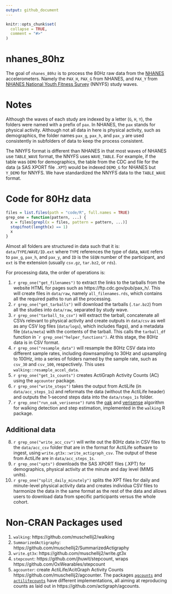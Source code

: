 ```yaml
---
output: github_document
---
```


<!-- README.md is generated from README.Rmd. Please edit that file -->

```r
knitr::opts_chunk$set(
  collapse = TRUE,
  comment = "#>"
)
```

# nhanes_80hz

<!-- badges: start -->
<!-- badges: end -->

The goal of `nhanes_80hz` is to process the 80Hz raw data from the [NHANES](https://wwwn.cdc.gov/nchs/nhanes/Search/DataPage.aspx?Component=Examination) accelerometers.  Namely the `PAX_H`, `PAX_G` from NHANES, and `PAX_Y` from [NHANES National Youth Fitness Survey](https://www.cdc.gov/nchs/nnyfs/index.htm) (NNYFS) study waves.



# Notes
Although the waves of each study are indexed by a letter (`G`, `H`, `Y`), the folders were named with a prefix of `pax`.  In NHANES, the `pax` stands for physical activity.  Although not all data in here is physical activity, such as demographics, the folder names `pax_g`, `pax_h`, and `pax_y` are used consistently in subfolders of data to keep the process consistent.

The NNYFS format is different than NHANES in that most waves of NHANES use `TABLE_WAVE` format, the NNYFS uses `WAVE_TABLE`.  For example, if the table was `DEMO` for demographics, the table from the CDC and file for the data (a SAS XPORT file `.XPT`) would be indexed `DEMO_G` for NHANES but `Y_DEMO` for NNYFS.  We have standardized the NNYFS data to the `TABLE_WAVE` format.


# Code for 80Hz data
```r
files = list.files(path = "code/R", full.names = TRUE)
grep_one = function(pattern, ...) {
  x = files[grepl(x = files, pattern = pattern, ...)]
  stopifnot(length(x) == 1)
  x
}
```

Almost all folders are structured in data such that it is:
`data/TYPE/WAVE/ID.ext` where `TYPE` references the type of data, `WAVE` refers to `pax_g`, `pax_h`, and `pax_y`, and `ID` is the `SEQN` number of the participant, and `ext` is the extension (usually `csv.gz`, `tar.bz2`, or `rds`).

For processing data, the order of operations is:

1. ``r grep_one("get_filenames")`` to extract the links to the tarballs from the website HTML for pages such as https://ftp.cdc.gov/pub/pax_h/.  This will create files in `data/raw`, namely `all_filenames.rds`, which contains all the required paths to run all the processing.
2. ``r grep_one("get_tarballs")`` will download the tarballs (`.tar.bz2`) from all the studies into `data/raw`, separated by study wave.
3. ``r grep_one("tarball_to_csv")`` will extract the tarball, concatenate all CSVs relevant to physical activity and create outputs in `data/csv` as well as any CSV log files (`data/logs`), which includes flags), and a metadata file (`data/meta`) with the contents of the tarball.  This calls the `tarball_df` function in ``r grep_one("helper_functions")`.  At this stage, the 80Hz data is in CSV format.
4. ``r grep_one("resample_data")`` will resample the 80Hz CSV data into different sample rates, including downsampling to 30Hz and upsampling to 100Hz, into a series of folders named by the sample rate, such as `csv_30` and `csv_100`, respectively.   This uses `walking::resample_accel_data`.
5. ``r grep_one("get_1s_counts")`` creates ActiGraph Activity Counts (AC) using the `agcounter` package.
6. ``r grep_one("write_steps")`` takes the output from ActiLife (in `data/acc_steps_1s`) and reformats the data (without the ActiLife header) and outputs the 1-second steps data into the `data/steps_1s` folder.
7. ``r grep_one("run_oak_verisense")`` runs the [oak](https://github.com/onnela-lab/forest/) and [verisense](https://github.com/ShimmerEngineering/Verisense-Toolbox/tree/master/Verisense_step_algorithm) algorithm for walking detection and step estimation, implemented in the `walking` R package.


## Additional data

8. ``r grep_one("write_acc_csv")`` will write out the 80Hz data in CSV files to the `data/acc_csv` folder that are in the format for ActiLife software to ingest, using `write.gt3x::write_actigraph_csv`.  The output of these from ActiLife are in `data/acc_steps_1s`. 
9. ``r grep_one("xpts")`` downloads the SAS XPORT files (.XPT) for demographics, physical activity at the minute and day level (MIMS units).
10. ``r grep_one("split_daily_minutely")`` splits the XPT files for daily and minute-level physical activity data and creates individua CSV files to harmonize the data in the same format as the rest of the data and allows users to download data from specific participants versus the whole cohort.


# Non-CRAN Packages used
1. `walking`: https://github.com/muschellij2/walking
2. `SummarizedActigraphy`: https://github.com/muschellij2/SummarizedActigraphy
3. `write.gt3x`: https://github.com/muschellij2/write.gt3x
4. `stepcount`: https://github.com/jhuwit/stepcount, wraps https://github.com/OxWearables/stepcount
5. `agcounter`: create ActiLife/AcitGraph Activity Counts https://github.com/muschellij2/agcounter.  The packages [`agcounts`](https://github.com/bhelsel/agcounts) and [`actilifecounts`](https://github.com/jhmigueles/actilifecounts) have different implementations, all aiming at reproducing counts as laid out in https://github.com/actigraph/agcounts.

